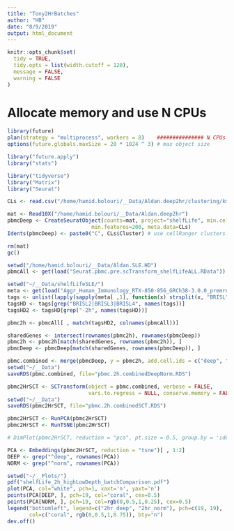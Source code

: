 ```yaml
---
title: "Tony2HrBatches"
author: "HB"
date: "8/9/2019"
output: html_document
---
```


```r
knitr::opts_chunk$set(
  tidy = TRUE,
  tidy.opts = list(width.cutoff = 120),
  message = FALSE,
  warning = FALSE
)
```

# Allocate memory and use N CPUs

```r
library(future)
plan(strategy = "multiprocess", workers = 8)    ############### N CPUs ###################
options(future.globals.maxSize = 20 * 1024 ^ 3) # max object size

library("future.apply")
library("stats")
```


```r

library("tidyverse")
library("Matrix")
library("Seurat")

CLs <- read.csv("/home/hamid.bolouri/__Data/Aldan.deep2hr/clustering/kmeans_30_clusters/clusters.csv")

mat <- Read10X("/home/hamid.bolouri/__Data/Aldan.deep2hr")
pbmcDeep <- CreateSeuratObject(counts=mat, project="shelfLife", min.cells=3, 
                           min.features=200, meta.data=CLs)
Idents(pbmcDeep) <- paste0("C", CLs$Cluster) # use cellRanger clusters

rm(mat)
gc()

setwd("/home/hamid.bolouri/__Data/Aldan.SLE.HD")
pbmcAll <- get(load("Seurat.pbmc.pre.scTransform_shelfLifeALL.RData"))

setwd("~/__Data/shelfLifeSLE/")
meta <- get(load("Aggr_Human_Immunology_RTX-850-856_GRCh38-3.0.0_premrna_samp.dat_v3_reads.RData"))
tags <- unlist(lapply(sapply(meta[ ,1], function(x) strsplit(x, "BRISL")), function(y) y[1]))
tagsHD <- tags[grep("BRISL2|BRISL3|BRISL4", names(tags))]
tagsHD2 <- tagsHD[grep("-2h", names(tagsHD))]

pbmc2h <- pbmcAll[ , match(tagsHD2, colnames(pbmcAll))]

sharedGenes <- intersect(rownames(pbmc2h), rownames(pbmcDeep))
pbmc2h <- pbmc2h[match(sharedGenes, rownames(pbmc2h)), ]
pbmcDeep <- pbmcDeep[match(sharedGenes, rownames(pbmcDeep)), ]

pbmc.combined <- merge(pbmcDeep, y = pbmc2h, add.cell.ids = c("deep", "norm"), project = "batchTest2h")
setwd("~/__Data")
saveRDS(pbmc.combined, file="pbmc.2h.combinedDeepNorm.RDS")

pbmc2HrSCT <- SCTransform(object = pbmc.combined, verbose = FALSE, 
                          vars.to.regress = NULL, conserve.memory = FALSE)
setwd("~/__Data")
saveRDS(pbmc2HrSCT, file="pbmc.2h.combinedSCT.RDS")

pbmc2HrSCT <- RunPCA(pbmc2HrSCT)
pbmc2HrSCT <- RunTSNE(pbmc2HrSCT)

# DimPlot(pbmc2HrSCT, reduction = "pca", pt.size = 0.5, group.by = 'ident')

PCA <- Embeddings(pbmc2HrSCT, reduction = "tsne")[ , 1:2]
DEEP <- grep("^deep", rownames(PCA))
NORM <- grep("^norm", rownames(PCA))

setwd("~/__Plots/")
pdf("shelfLife_2h_highLowDepth_batchComparison.pdf")
plot(PCA, col="white", pch=1, xaxt='n', yaxt='n')
points(PCA[DEEP, ], pch=19, col="coral", cex=0.5)
points(PCA[NORM, ], pch=19, col=rgb(0,0.5,1,0.25), cex=0.5)
legend("bottomleft", legend=c("2hr_deep", "2hr_norm"), pch=c(19, 19), 
       col=c("coral", rgb(0,0.5,1,0.75)), bty="n")
dev.off()

```


